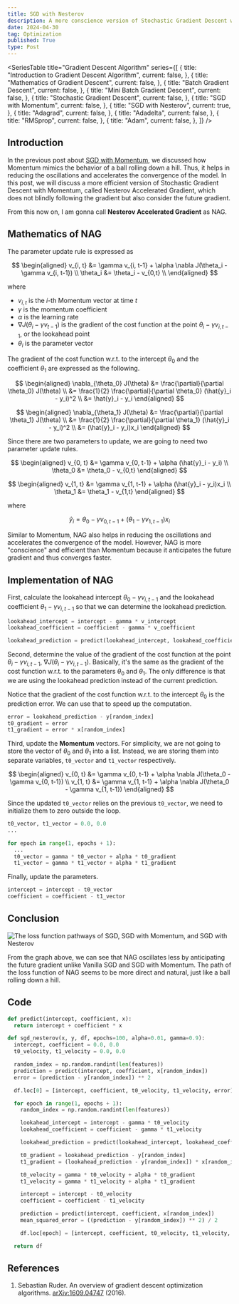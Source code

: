 ```yaml
---
title: SGD with Nesterov
description: A more conscience version of Stochastic Gradient Descent with Momentum
date: 2024-04-30
tag: Optimization
published: True
type: Post
---
```


<SeriesTable
  title="Gradient Descent Algorithm"
  series={[
    {
      title: "Introduction to Gradient Descent Algorithm",
      current: false,
    },
    {
      title: "Mathematics of Gradient Descent",
      current: false,
    },
    {
      title: "Batch Gradient Descent",
      current: false,
    },
    {
      title: "Mini Batch Gradient Descent",
      current: false,
    },
    {
      title: "Stochastic Gradient Descent",
      current: false,
    },
    {
      title: "SGD with Momentum",
      current: false,
    },
    {
      title: "SGD with Nesterov",
      current: true,
    },
    {
      title: "Adagrad",
      current: false,
    },
    {
      title: "Adadelta",
      current: false,
    },
    {
      title: "RMSprop",
      current: false,
    },
    {
      title: "Adam",
      current: false,
    },
  ]}
/>

## Introduction

In the previous post about [SGD with Momentum](/posts/sgd-with-momentum),
we discussed how Momentum mimics the behavior of a ball rolling down a hill.
Thus, it helps in reducing the oscillations and accelerates the convergence of the model.
In this post, we will discuss a more efficient version of Stochastic
Gradient Descent with Momentum, called Nesterov Accelerated Gradient,
which does not blindly following the gradient but also consider the future gradient.

From this now on, I am gonna call **Nesterov Accelerated Gradient** as NAG.

## Mathematics of NAG

The parameter update rule is expressed as

$$
\begin{aligned}
  v_{i, t} &= \gamma v_{i, t-1} + \alpha \nabla J(\theta_i - \gamma v_{i, t-1}) \\
  \theta_i &= \theta_i - v_{0,t} \\
\end{aligned}
$$

where

- $v_{i,t}$ is the $i$-th Momentum vector at time $t$
- $\gamma$ is the momentum coefficient
- $\alpha$ is the learning rate
- $\nabla J(\theta_i - \gamma v_{t-1})$ is the gradient of the cost function at the point $\theta_i - \gamma v_{i, t-1}$, or the lookahead point
- $\theta_i$ is the parameter vector

The gradient of the cost function w.r.t. to the intercept $\theta_0$
and the coefficient $\theta_1$ are expressed as the following.

$$
\begin{aligned}
  \nabla_{\theta_0} J(\theta) &= \frac{\partial}{\partial \theta_0} J(\theta) \\
  &= \frac{1}{2} \frac{\partial}{\partial \theta_0} (\hat{y}_i - y_i)^2  \\
  &= \hat{y}_i - y_i
\end{aligned}
$$

$$
\begin{aligned}
  \nabla_{\theta_1} J(\theta) &= \frac{\partial}{\partial \theta_1} J(\theta)  \\
  &= \frac{1}{2} \frac{\partial}{\partial \theta_1} (\hat{y}_i - y_i)^2 \\
  &= (\hat{y}_i - y_i)x_i
\end{aligned}
$$

Since there are two parameters to update, we are going to need two parameter
update rules.

$$
\begin{aligned}
  v_{0, t} &= \gamma v_{0, t-1} + \alpha (\hat{y}_i - y_i) \\
  \theta_0 &= \theta_0 - v_{0,t}
\end{aligned}
$$

$$
\begin{aligned}
  v_{1, t} &= \gamma v_{1, t-1} + \alpha (\hat{y}_i - y_i)x_i \\
  \theta_1 &= \theta_1 - v_{1,t}
\end{aligned}
$$

where

$$
\hat{y}_i = \theta_0 - \gamma v_{0, t-1} + (\theta_1 - \gamma v_{1, t-1})x_i
$$

Similar to Momentum, NAG also helps in reducing the oscillations and accelerates the convergence of the model.
However, NAG is more "conscience" and efficient than Momentum because it anticipates the future gradient and thus converges faster.

## Implementation of NAG

First, calculate the lookahead intercept $\theta_0 - \gamma v_{i, t-1}$
and the lookahead coefficient $\theta_1 - \gamma v_{i, t-1}$
so that we can determine the lookahead prediction.

```python
lookahead_intercept = intercept - gamma * v_intercept
lookahead_coefficient = coefficient - gamma * v_coefficient

lookahead_prediction = predict(lookahead_intercept, lookahead_coefficient, x)
```

Second, determine the value of the gradient of the cost function at the point
$\theta_i - \gamma v_{i, t-1}$, $\nabla J(\theta_i - \gamma v_{i, t-1})$.
Basically, it's the same as the gradient of the cost function w.r.t. to the parameters $\theta_0$ and $\theta_1$.
The only difference is that we are using the lookahead prediction instead of the current prediction.

Notice that the gradient of the cost function w.r.t. to the intercept $\theta_0$ is
the prediction error. We can use that to speed up the computation.

```python
error = lookahead_prediction - y[random_index]
t0_gradient = error
t1_gradient = error * x[random_index]
```

Third, update the **Momentum** vectors.
For simplicity, we are not going to store the vector of $\theta_0$ and $\theta_1$ into a list.
Instead, we are storing them into separate variables, `t0_vector` and `t1_vector` respectively.

$$
\begin{aligned}
  v_{0, t} &= \gamma v_{0, t-1} + \alpha \nabla J(\theta_0 - \gamma v_{0, t-1}) \\
  v_{1, t} &= \gamma v_{1, t-1} + \alpha \nabla J(\theta_0 - \gamma v_{1, t-1})
\end{aligned}
$$

Since the updated `t0_vector` relies on the previous `t0_vector`, we need to initialize them to zero outside the loop.

```python
t0_vector, t1_vector = 0.0, 0.0
...

for epoch in range(1, epochs + 1):
  ...
  t0_vector = gamma * t0_vector + alpha * t0_gradient
  t1_vector = gamma * t1_vector + alpha * t1_gradient
```

Finally, update the parameters.

```python
intercept = intercept - t0_vector
coefficient = coefficient - t1_vector
```

## Conclusion

![The loss function pathways of SGD, SGD with Momentum, and SGD with Nesterov](/assets/posts/sgd-with-nesterov/pathways.png)

From the graph above, we can see that NAG oscillates less by anticipating the future gradient unlike Vanilla SGD and SGD with Momentum.
The path of the loss function of NAG seems to be more direct and natural, just like a ball rolling down a hill.

## Code

```python
def predict(intercept, coefficient, x):
  return intercept + coefficient * x

def sgd_nesterov(x, y, df, epochs=100, alpha=0.01, gamma=0.9):
  intercept, coefficient = 0.0, 0.0
  t0_velocity, t1_velocity = 0.0, 0.0

  random_index = np.random.randint(len(features))
  prediction = predict(intercept, coefficient, x[random_index])
  error = (prediction - y[random_index]) ** 2

  df.loc[0] = [intercept, coefficient, t0_velocity, t1_velocity, error]

  for epoch in range(1, epochs + 1):
    random_index = np.random.randint(len(features))

    lookahead_intercept = intercept - gamma * t0_velocity
    lookahead_coefficient = coefficient - gamma * t1_velocity

    lookahead_prediction = predict(lookahead_intercept, lookahead_coefficient, x[random_index])

    t0_gradient = lookahead_prediction - y[random_index]
    t1_gradient = (lookahead_prediction - y[random_index]) * x[random_index]

    t0_velocity = gamma * t0_velocity + alpha * t0_gradient
    t1_velocity = gamma * t1_velocity + alpha * t1_gradient

    intercept = intercept - t0_velocity
    coefficient = coefficient - t1_velocity

    prediction = predict(intercept, coefficient, x[random_index])
    mean_squared_error = ((prediction - y[random_index]) ** 2) / 2

    df.loc[epoch] = [intercept, coefficient, t0_velocity, t1_velocity, mean_squared_error]

  return df
```

## References

1. Sebastian Ruder. An overview of gradient descent optimization algorithms. [arXiv:1609.04747](https://arxiv.org/abs/1609.04747) (2016).
